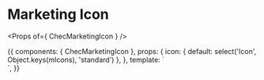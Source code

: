 
<Meta title="Components/Icons - Marketing" component={ChecMarketingIcon} />

# Marketing Icon

<Props of={ ChecMarketingIcon } />

<Preview>
  <Story name="Marketing icons">
    {{
      components: {
        ChecMarketingIcon
      },
      props: {
        icon: {
          default: select('Icon', Object.keys(mIcons), 'standard')
        },
      },
      template: `
        <div class="py-16 flex justify-center bg-white">
          <chec-marketing-icon :icon="icon" />
        </div>`,
    }}
  </Story>
</Preview>

